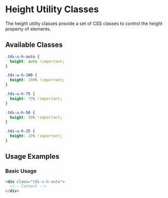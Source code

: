 
<Meta title="Utilities/Utility Classes/Height" />

# Height Utility Classes

The height utility classes provide a set of CSS classes to control the height property of elements.

## Available Classes

```css
.tds-u-h-auto {
  height: auto !important;
}

.tds-u-h-100 {
  height: 100% !important;
}

.tds-u-h-75 {
  height: 75% !important;
}

.tds-u-h-50 {
  height: 50% !important;
}

.tds-u-h-25 {
  height: 25% !important;
}
```

## Usage Examples

### Basic Usage

```html
<div class="tds-u-h-auto">
  <!-- Content -->
</div>
```

